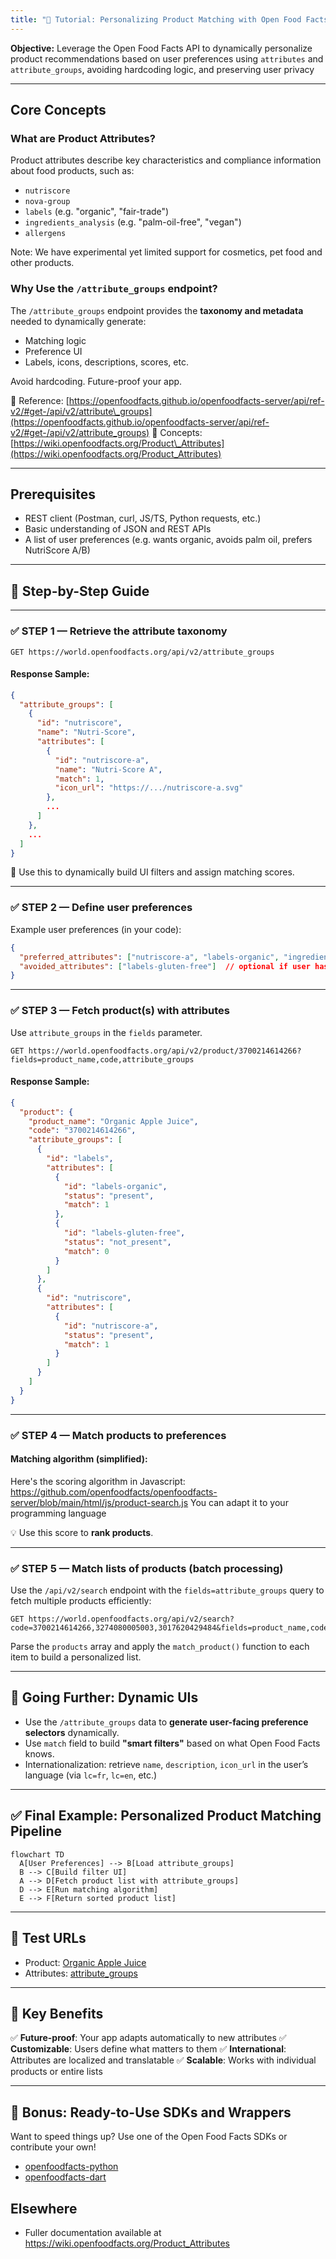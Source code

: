 ```yaml
---
title: "🎯 Tutorial: Personalizing Product Matching with Open Food Facts Attributes API"
---
```


**Objective:**
Leverage the Open Food Facts API to dynamically personalize product recommendations based on user preferences using `attributes` and `attribute_groups`, avoiding hardcoding logic, and preserving user privacy

---

## Core Concepts

### What are Product Attributes?

Product attributes describe key characteristics and compliance information about food products, such as:

* `nutriscore`
* `nova-group`
* `labels` (e.g. "organic", "fair-trade")
* `ingredients_analysis` (e.g. "palm-oil-free", "vegan")
* `allergens`

Note: We have experimental yet limited support for cosmetics, pet food and other products.

### Why Use the `/attribute_groups` endpoint?

The `/attribute_groups` endpoint provides the **taxonomy and metadata** needed to dynamically generate:

* Matching logic
* Preference UI
* Labels, icons, descriptions, scores, etc.

Avoid hardcoding. Future-proof your app.

📘 Reference: [https://openfoodfacts.github.io/openfoodfacts-server/api/ref-v2/#get-/api/v2/attribute\_groups](https://openfoodfacts.github.io/openfoodfacts-server/api/ref-v2/#get-/api/v2/attribute_groups)
📘 Concepts: [https://wiki.openfoodfacts.org/Product\_Attributes](https://wiki.openfoodfacts.org/Product_Attributes)

---

## Prerequisites

* REST client (Postman, curl, JS/TS, Python requests, etc.)
* Basic understanding of JSON and REST APIs
* A list of user preferences (e.g. wants organic, avoids palm oil, prefers NutriScore A/B)

---

## 🚀 Step-by-Step Guide

---

### ✅ STEP 1 — Retrieve the attribute taxonomy

```http title="✅ STEP 1 — Retrieve the attribute taxonomy"
GET https://world.openfoodfacts.org/api/v2/attribute_groups
```

#### Response Sample:

```json title="✅ STEP 1 — Retrieve the attribute taxonomy"
{
  "attribute_groups": [
    {
      "id": "nutriscore",
      "name": "Nutri-Score",
      "attributes": [
        {
          "id": "nutriscore-a",
          "name": "Nutri-Score A",
          "match": 1,
          "icon_url": "https://.../nutriscore-a.svg"
        },
        ...
      ]
    },
    ...
  ]
}
```

🧩 Use this to dynamically build UI filters and assign matching scores.

---

### ✅ STEP 2 — Define user preferences

Example user preferences (in your code):

```json title="✅ STEP 2 — Define user preferences"
{
  "preferred_attributes": ["nutriscore-a", "labels-organic", "ingredients-analysis-palm-oil-free"],
  "avoided_attributes": ["labels-gluten-free"]  // optional if user has no dietary constraint
}
```

---

### ✅ STEP 3 — Fetch product(s) with attributes

Use `attribute_groups` in the `fields` parameter.

```http title="✅ STEP 3 — Fetch product(s) with attributes"
GET https://world.openfoodfacts.org/api/v2/product/3700214614266?fields=product_name,code,attribute_groups
```

#### Response Sample:

```json title="✅ STEP 3 — Fetch product(s) with attributes"
{
  "product": {
    "product_name": "Organic Apple Juice",
    "code": "3700214614266",
    "attribute_groups": [
      {
        "id": "labels",
        "attributes": [
          {
            "id": "labels-organic",
            "status": "present",
            "match": 1
          },
          {
            "id": "labels-gluten-free",
            "status": "not_present",
            "match": 0
          }
        ]
      },
      {
        "id": "nutriscore",
        "attributes": [
          {
            "id": "nutriscore-a",
            "status": "present",
            "match": 1
          }
        ]
      }
    ]
  }
}
```

---

### ✅ STEP 4 — Match products to preferences

#### Matching algorithm (simplified):

Here's the scoring algorithm in Javascript: https://github.com/openfoodfacts/openfoodfacts-server/blob/main/html/js/product-search.js
You can adapt it to your programming language

💡 Use this score to **rank products**.

---

### ✅ STEP 5 — Match lists of products (batch processing)

Use the `/api/v2/search` endpoint with the `fields=attribute_groups` query to fetch multiple products efficiently:

```http title="✅ STEP 5 — Match lists of products (batch processing)"
GET https://world.openfoodfacts.org/api/v2/search?code=3700214614266,3274080005003,3017620429484&fields=product_name,code,attribute_groups
```

Parse the `products` array and apply the `match_product()` function to each item to build a personalized list.

---

## 🔄 Going Further: Dynamic UIs

* Use the `/attribute_groups` data to **generate user-facing preference selectors** dynamically.
* Use `match` field to build **"smart filters"** based on what Open Food Facts knows.
* Internationalization: retrieve `name`, `description`, `icon_url` in the user’s language (via `lc=fr`, `lc=en`, etc.)

---

## ✅ Final Example: Personalized Product Matching Pipeline

```mermaid title="✅ Final Example: Personalized Product Matching Pipeline"
flowchart TD
  A[User Preferences] --> B[Load attribute_groups]
  B --> C[Build filter UI]
  A --> D[Fetch product list with attribute_groups]
  D --> E[Run matching algorithm]
  E --> F[Return sorted product list]
```

---

## 🧪 Test URLs

* Product: [Organic Apple Juice](https://world.openfoodfacts.org/api/v2/product/3700214614266?fields=product_name,attribute_groups)
* Attributes: [attribute\_groups](https://world.openfoodfacts.org/api/v2/attribute_groups)

---

## 📌 Key Benefits

✅ **Future-proof**: Your app adapts automatically to new attributes
✅ **Customizable**: Users define what matters to them
✅ **International**: Attributes are localized and translatable
✅ **Scalable**: Works with individual products or entire lists

---

## 🤖 Bonus: Ready-to-Use SDKs and Wrappers

Want to speed things up? Use one of the Open Food Facts SDKs or contribute your own!

* [openfoodfacts-python](https://github.com/openfoodfacts/openfoodfacts-python)
* [openfoodfacts-dart](https://github.com/openfoodfacts/smooth-app)

## Elsewhere
* Fuller documentation available at https://wiki.openfoodfacts.org/Product_Attributes
